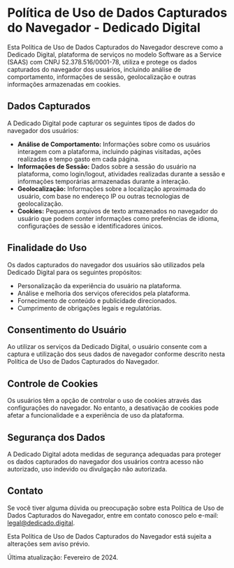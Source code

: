 # Política de Uso de Dados Capturados do Navegador - Dedicado Digital

Esta Política de Uso de Dados Capturados do Navegador descreve como a Dedicado Digital, plataforma de serviços no modelo Software as a Service (SAAS) com CNPJ 52.378.516/0001-78, utiliza e protege os dados capturados do navegador dos usuários, incluindo análise de comportamento, informações de sessão, geolocalização e outras informações armazenadas em cookies.

## Dados Capturados

A Dedicado Digital pode capturar os seguintes tipos de dados do navegador dos usuários:

- **Análise de Comportamento:** Informações sobre como os usuários interagem com a plataforma, incluindo páginas visitadas, ações realizadas e tempo gasto em cada página.
- **Informações de Sessão:** Dados sobre a sessão do usuário na plataforma, como login/logout, atividades realizadas durante a sessão e informações temporárias armazenadas durante a interação.
- **Geolocalização:** Informações sobre a localização aproximada do usuário, com base no endereço IP ou outras tecnologias de geolocalização.
- **Cookies:** Pequenos arquivos de texto armazenados no navegador do usuário que podem conter informações como preferências de idioma, configurações de sessão e identificadores únicos.

## Finalidade do Uso

Os dados capturados do navegador dos usuários são utilizados pela Dedicado Digital para os seguintes propósitos:

- Personalização da experiência do usuário na plataforma.
- Análise e melhoria dos serviços oferecidos pela plataforma.
- Fornecimento de conteúdo e publicidade direcionados.
- Cumprimento de obrigações legais e regulatórias.

## Consentimento do Usuário

Ao utilizar os serviços da Dedicado Digital, o usuário consente com a captura e utilização dos seus dados de navegador conforme descrito nesta Política de Uso de Dados Capturados do Navegador.

## Controle de Cookies

Os usuários têm a opção de controlar o uso de cookies através das configurações do navegador. No entanto, a desativação de cookies pode afetar a funcionalidade e a experiência de uso da plataforma.

## Segurança dos Dados

A Dedicado Digital adota medidas de segurança adequadas para proteger os dados capturados do navegador dos usuários contra acesso não autorizado, uso indevido ou divulgação não autorizada.

## Contato

Se você tiver alguma dúvida ou preocupação sobre esta Política de Uso de Dados Capturados do Navegador, entre em contato conosco pelo e-mail: [legal@dedicado.digital]().

Esta Política de Uso de Dados Capturados do Navegador está sujeita a alterações sem aviso prévio.

Última atualização: Fevereiro de 2024.